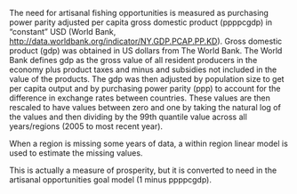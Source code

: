 The need for artisanal fishing opportunities is measured as purchasing power parity adjusted per capita gross domestic product (ppppcgdp) in "constant" USD (World Bank, [http://data.worldbank.org/indicator/NY.GDP.PCAP.PP.KD](http://data.worldbank.org/indicator/NY.GDP.PCAP.PP.KD)). Gross domestic product (gdp) was obtained in  US dollars from The World Bank. The World Bank defines gdp as the gross value of all resident producers in the economy plus product taxes and minus and subsidies not included in the value of the products. The gdp was then adjusted by population size to get per capita output and by purchasing power parity (ppp) to account for the difference in exchange rates between countries.  These values are then rescaled to have values between zero and one by taking the natural log of the values and then dividing by the 99th quantile value across all years/regions (2005 to most recent year). 

When a region is missing some years of data, a within region linear model is used to estimate the missing values.

This is actually a measure of prosperity, but it is converted to need in the artisanal opportunities goal model (1 minus ppppcgdp).


